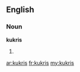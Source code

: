 ==English==

===Noun===
'''kukris'''

# {{plural of|[[kukri]]}}

[[ar:kukris]]
[[fr:kukris]]
[[my:kukris]]